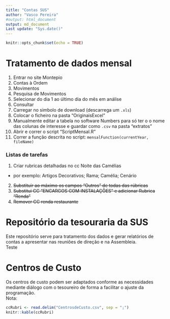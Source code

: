 ```yaml
---
title: "Contas SUS"
author: "Vasco Pereira"
#output: html_document
output: md_document
Last update: "Sys.date()"
---
```


```r
knitr::opts_chunk$set(echo = TRUE)
```

# Tratamento de dados mensal   
1. Entrar no site Montepio   
2. Contas à Ordem   
3. Movimentos   
4. Pesquisa de Movimentos   
5. Selecionar do dia 1 ao último dia do mês em análise   
6. Consultar   
7. Carregar no simbolo de download (descarrega um `.xls`)   
8. Colocar o ficheiro na pasta "OriginaisExcel"   
9. Manualmente editar a tabela no software Numbers para só ter o o nome das colunas de interesse e guardar como `.csv` na pasta "extratos"   
10. Abrir e correr o script "ScriptMensal.R"  
11. Correr a função descrita no script: `mensalFunction(currentYear, fileName)`


### Listas de tarefas   
1. Criar rubricas detalhadas no cc Noite das Camélias
  - por exemplo: Artigos Decorativos; Rama; Camélia; Cenário    
2. ~~Substituir ao máximo os campos "Outros" de todas das rúbricas~~
3. ~~Substitui CC "ENCARGOS COM INSTALAÇÔES" e adicionar Rubrica "Renda"~~
4. ~~Remover CC renda restaurante~~

# Repositório da tesouraria da SUS   
Este repositório serve para tratamento dos dados e gerar relatórios de contas a apresentar nas reuniões de direção e na Assembleia.   
Teste

# Centros de Custo   
Os centros de custo podem ser adaptados conforme as necessidades mediante diálogo com o tesoureiro de forma a facilitar o ajuste da programação.   
Nota: 

```r
ccRubri <- read.delim("CentrosdeCusto.csv", sep = ";")
knitr::kable(ccRubri)
```
